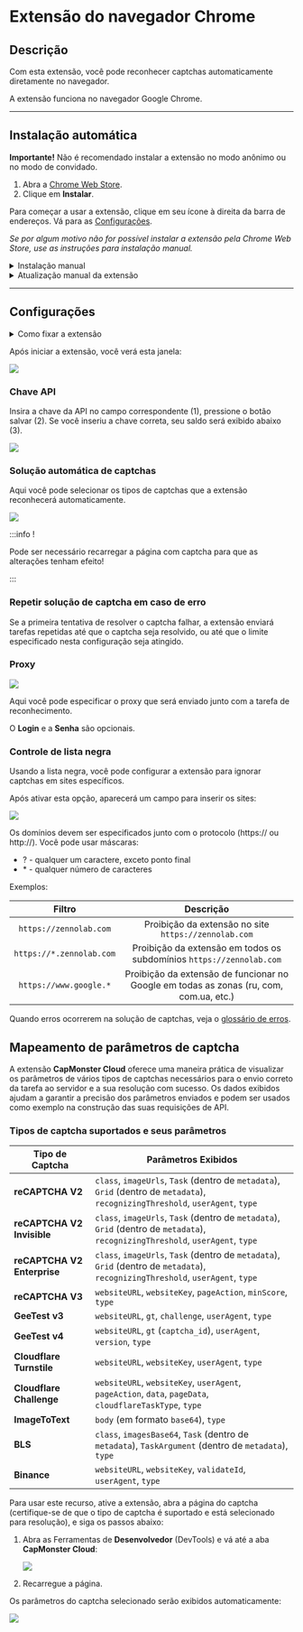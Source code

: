 ﻿---
sidebar_position: 0
---


<ArticleHead slug="extension/extension-main" />

# Extensão do navegador Chrome
## Descrição
Com esta extensão, você pode reconhecer captchas automaticamente diretamente no navegador.

A extensão funciona no navegador Google Chrome.

-----
## Instalação automática
**Importante!** Não é recomendado instalar a extensão no modo anônimo ou no modo de convidado.

1. Abra a [Chrome Web Store](https://chrome.google.com/webstore/detail/capmonster-cloud-%E2%80%94-automa/pabjfbciaedomjjfelfafejkppknjleh?hl=pt-br).
2. Clique em **Instalar**.

Para começar a usar a extensão, clique em seu ícone à direita da barra de endereços. Vá para as [Configurações](extension-main.md#configurações).

*Se por algum motivo não for possível instalar a extensão pela Chrome Web Store, use as instruções para instalação manual.*

<details>
    <summary>Instalação manual</summary>

1. Baixe o [arquivo com a extensão](https://zenno.link/chrome-actual-build).

2. Descompacte-o para qualquer pasta.
   
   **ATENÇÃO**: a pasta não deve ser excluída, caso contrário, a extensão deixará de funcionar.
3. No navegador Google Chrome, abra a página **Extensões**. Existem várias maneiras de fazer isso:
   1. Digite `chrome://extensions` na barra de endereços do navegador e pressione **Enter**.
   2. No menu: clique nos três pontos verticais no canto superior direito (perto da foto do perfil), depois em **Mais Ferramentas**, e em seguida **Extensões**.

  ![](./images/extension-main-firefox/359d5afb-d644-45c2-a882-e7fc3da759eb.png)

   3. Ou vá para as configurações do Google Chrome e selecione **Extensões** (na parte inferior) no menu à direita.

  ![](./images/extension-main-firefox/61a9b824-b0d2-4808-8bb8-feac4b25d0b7.png)

4. Ative o **Modo de desenvolvedor**.
5. Em seguida, clique em **Carregar sem compactação**.

  ![](./images/extension-main-firefox/load-unpacked.png)

6. Encontre e escolha a pasta onde você descompactou a extensão.
7. Depois disso, a extensão deve aparecer na lista das extensões instaladas.

![](./images/extension-main-firefox/919a2eab-1651-4b48-8980-b69346d700fd.png)

  </details>

<details>
    <summary>Atualização manual da extensão</summary>

Se você estiver instalando a extensão sobre a versão anterior, ao atualizar os arquivos originais da extensão, também precisará clicar no botão de atualização na página **Extensões** (como abrir esta página está descrito acima na seção **Instalação manual**).

![](./images/extension-main-firefox/manual-update.png)
</details>

-----
## Configurações
<details>
    <summary>Como fixar a extensão</summary>

Por padrão, a extensão instalada é ocultada. Para fixá-la, você deve clicar no botão “Fixar”:

![](./images/extension-main-firefox/pin1.png)
</details>

Após iniciar a extensão, você verá esta janela:

![](./images/extension-main-firefox/ext.screen.en.png)
### <a name="id-browserextension-apikey"></a>Chave API
Insira a chave da API no campo correspondente (1), pressione o botão salvar (2). Se você inseriu a chave correta, seu saldo será exibido abaixo (3).

![](./images/extension-main-firefox/api-key.png)
### <a name="id-browserextension-automaticcaptchasolving"></a>Solução automática de captchas
Aqui você pode selecionar os tipos de captchas que a extensão reconhecerá automaticamente.

![](./images/extension-main-firefox/extension.example.png)

:::info !

Pode ser necessário recarregar a página com captcha para que as alterações tenham efeito!

:::
### <a name="id-browserextension-repeatcaptchasolvingincaseofanerror"></a>Repetir solução de captcha em caso de erro
Se a primeira tentativa de resolver o captcha falhar, a extensão enviará tarefas repetidas até que o captcha seja resolvido, ou até que o limite especificado nesta configuração seja atingido.
### <a name="id-browserextension-proxy"></a>Proxy
![](./images/extension-main-firefox/proxy.png) 

Aqui você pode especificar o proxy que será enviado junto com a tarefa de reconhecimento.

O **Login** e a **Senha** são opcionais.
### <a name="id-browserextension-blacklistcontrol"></a>Controle de lista negra
Usando a lista negra, você pode configurar a extensão para ignorar captchas em sites específicos.

Após ativar esta opção, aparecerá um campo para inserir os sites:

![](./images/extension-main-firefox/blacklist-control.png)

Os domínios devem ser especificados junto com o protocolo (https:// ou http://).
Você pode usar máscaras:

- ? - qualquer um caractere, exceto ponto final
- \* - qualquer número de caracteres

Exemplos:

|**Filtro**|**Descrição**|
| :-: | :-: |
|`https://zennolab.com`|Proibição da extensão no site `https://zennolab.com`|
|`https://*.zennolab.com`|Proibição da extensão em todos os subdomínios `https://zennolab.com`|
|`https://www.google.*`|Proibição da extensão de funcionar no Google em todas as zonas (ru, com, com.ua, etc.)|

Quando erros ocorrerem na solução de captchas, veja o [glossário de erros](/api/api-errors.md).

## Mapeamento de parâmetros de captcha

A extensão **CapMonster Cloud** oferece uma maneira prática de visualizar os parâmetros de vários tipos de captchas necessários para o envio correto da tarefa ao servidor e a sua resolução com sucesso. Os dados exibidos ajudam a garantir a precisão dos parâmetros enviados e podem ser usados como exemplo na construção das suas requisições de API.

### Tipos de captcha suportados e seus parâmetros

| Tipo de Captcha             | Parâmetros Exibidos                                                                                                             |
| --------------------------- | ------------------------------------------------------------------------------------------------------------------------------- |
| **reCAPTCHA V2**            | `class`, `imageUrls`, `Task` (dentro de `metadata`), `Grid` (dentro de `metadata`), `recognizingThreshold`, `userAgent`, `type` |
| **reCAPTCHA V2 Invisible**  | `class`, `imageUrls`, `Task` (dentro de `metadata`), `Grid` (dentro de `metadata`), `recognizingThreshold`, `userAgent`, `type` |
| **reCAPTCHA V2 Enterprise** | `class`, `imageUrls`, `Task` (dentro de `metadata`), `Grid` (dentro de `metadata`), `recognizingThreshold`, `userAgent`, `type` |
| **reCAPTCHA V3**            | `websiteURL`, `websiteKey`, `pageAction`, `minScore`, `type`                                                                    |
| **GeeTest v3**              | `websiteURL`, `gt`, `challenge`, `userAgent`, `type`                                                                            |
| **GeeTest v4**              | `websiteURL`, `gt` (`captcha_id`), `userAgent`, `version`, `type`                                                               |
| **Cloudflare Turnstile**    | `websiteURL`, `websiteKey`, `userAgent`, `type`                                                                                 |
| **Cloudflare Challenge**    | `websiteURL`, `websiteKey`, `userAgent`, `pageAction`, `data`, `pageData`, `cloudflareTaskType`, `type`                         |
| **ImageToText**             | `body` (em formato `base64`), `type`                                                                                            |
| **BLS**                     | `class`, `imagesBase64`, `Task` (dentro de `metadata`), `TaskArgument` (dentro de `metadata`), `type`                           |
| **Binance**                 | `websiteURL`, `websiteKey`, `validateId`, `userAgent`, `type`                                                                   |


Para usar este recurso, ative a extensão, abra a página do captcha (certifique-se de que o tipo de captcha é suportado e está selecionado para resolução), e siga os passos abaixo:

1. Abra as Ferramentas de **Desenvolvedor** (DevTools) e vá até a aba **CapMonster Cloud**: 
    
   ![](./images/params_extension.png)

2. Recarregue a página.

Os parâmetros do captcha selecionado serão exibidos automaticamente:  

![](./images/params_extension1.png)
